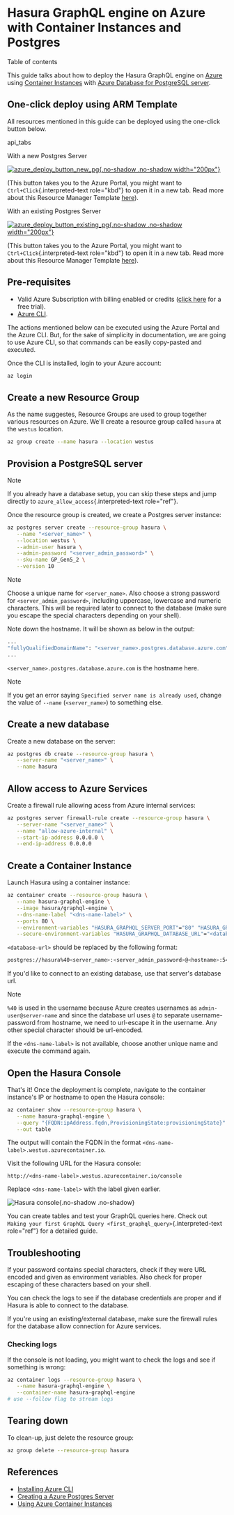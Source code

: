 
Hasura GraphQL engine on Azure with Container Instances and Postgres
====================================================================

Table of contents

This guide talks about how to deploy the Hasura GraphQL engine on
[Azure](https://azure.microsoft.com) using [Container
Instances](https://azure.microsoft.com/en-us/services/container-instances/)
with [Azure Database for PostgreSQL
server](https://azure.microsoft.com/en-us/services/postgresql/).

One-click deploy using ARM Template
-----------------------------------

All resources mentioned in this guide can be deployed using the
one-click button below.

api\_tabs

With a new Postgres Server

[![azure\_deploy\_button\_new\_pg](https://azuredeploy.net/deploybutton.png){.no-shadow
.no-shadow
width="200px"}](https://portal.azure.com/#create/Microsoft.Template/uri/https%3a%2f%2fraw.githubusercontent.com%2fhasura%2fgraphql-engine%2fstable%2finstall-manifests%2fazure-container-with-pg%2fazuredeploy.json)

(This button takes you to the Azure Portal, you might want to
`Ctrl+Click`{.interpreted-text role="kbd"} to open it in a new tab. Read
more about this Resource Manager Template
[here](https://github.com/hasura/graphql-engine/tree/stable/install-manifests/azure-container-with-pg)).

With an existing Postgres Server

[![azure\_deploy\_button\_existing\_pg](https://azuredeploy.net/deploybutton.png){.no-shadow
.no-shadow
width="200px"}](https://portal.azure.com/#create/Microsoft.Template/uri/https%3a%2f%2fraw.githubusercontent.com%2fhasura%2fgraphql-engine%2fstable%2finstall-manifests%2fazure-container%2fazuredeploy.json)

(This button takes you to the Azure Portal, you might want to
`Ctrl+Click`{.interpreted-text role="kbd"} to open it in a new tab. Read
more about this Resource Manager Template
[here](https://github.com/hasura/graphql-engine/tree/stable/install-manifests/azure-container)).

Pre-requisites
--------------

-   Valid Azure Subscription with billing enabled or credits ([click
    here](https://azure.microsoft.com/en-us/free/) for a free trial).
-   [Azure
    CLI](https://docs.microsoft.com/en-us/cli/azure/install-azure-cli).

The actions mentioned below can be executed using the Azure Portal and
the Azure CLI. But, for the sake of simplicity in documentation, we are
going to use Azure CLI, so that commands can be easily copy-pasted and
executed.

Once the CLI is installed, login to your Azure account:

```bash
az login
```

Create a new Resource Group
---------------------------

As the name suggestes, Resource Groups are used to group together
various resources on Azure. We\'ll create a resource group called
`hasura` at the `westus` location.

```bash
az group create --name hasura --location westus
```

Provision a PostgreSQL server
-----------------------------

Note

If you already have a database setup, you can skip these steps and jump
directly to `azure_allow_access`{.interpreted-text role="ref"}.

Once the resource group is created, we create a Postgres server
instance:

```bash
az postgres server create --resource-group hasura \
   --name "<server_name>" \
   --location westus \
   --admin-user hasura \
   --admin-password "<server_admin_password>" \
   --sku-name GP_Gen5_2 \
   --version 10
```

Note

Choose a unique name for `<server_name>`. Also choose a strong password
for `<server_admin_password>`, including uppercase, lowercase and
numeric characters. This will be required later to connect to the
database (make sure you escape the special characters depending on your
shell).

Note down the hostname. It will be shown as below in the output:

```bash
...
"fullyQualifiedDomainName": "<server_name>.postgres.database.azure.com",
...
```

`<server_name>.postgres.database.azure.com` is the hostname here.

Note

If you get an error saying `Specified server name is already used`,
change the value of `--name` (`<server_name>`) to something else.

Create a new database
---------------------

Create a new database on the server:

```bash
az postgres db create --resource-group hasura \
   --server-name "<server_name>" \
   --name hasura
```

Allow access to Azure Services
------------------------------

Create a firewall rule allowing acess from Azure internal services:

```bash
az postgres server firewall-rule create --resource-group hasura \
   --server-name "<server_name>" \
   --name "allow-azure-internal" \
   --start-ip-address 0.0.0.0 \
   --end-ip-address 0.0.0.0
```

Create a Container Instance
---------------------------

Launch Hasura using a container instance:

```bash
az container create --resource-group hasura \
   --name hasura-graphql-engine \
   --image hasura/graphql-engine \
   --dns-name-label "<dns-name-label>" \
   --ports 80 \
   --environment-variables "HASURA_GRAPHQL_SERVER_PORT"="80" "HASURA_GRAPHQL_ENABLE_CONSOLE"="true" \
   --secure-environment-variables "HASURA_GRAPHQL_DATABASE_URL"="<database-url>"
```

`<database-url>` should be replaced by the following format:

```bash
postgres://hasura%40<server_name>:<server_admin_password>@<hostname>:5432/hasura
```

If you\'d like to connect to an existing database, use that server\'s
database url.

Note

`%40` is used in the username because Azure creates usernames as
`admin-user@server-name` and since the database url uses `@` to separate
username-password from hostname, we need to url-escape it in the
username. Any other special character should be url-encoded.

If the `<dns-name-label>` is not available, choose another unique name
and execute the command again.

Open the Hasura Console
-----------------------

That\'s it! Once the deployment is complete, navigate to the container
instance\'s IP or hostname to open the Hasura console:

```bash
az container show --resource-group hasura \
   --name hasura-graphql-engine \
   --query "{FQDN:ipAddress.fqdn,ProvisioningState:provisioningState}" \
   --out table
```

The output will contain the FQDN in the format
`<dns-name-label>.westus.azurecontainer.io`.

Visit the following URL for the Hasura console:

```
http://<dns-name-label>.westus.azurecontainer.io/console
```

Replace `<dns-name-label>` with the label given earlier.

![Hasura console](https://storage.googleapis.com/graphql-engine-cdn.hasura.io/main-repo/img/azure_arm_aci_console_graphiql.png){.no-shadow
.no-shadow}

You can create tables and test your GraphQL queries here. Check out
`Making
your first GraphQL Query <first_graphql_query>`{.interpreted-text
role="ref"} for a detailed guide.

Troubleshooting
---------------

If your password contains special characters, check if they were URL
encoded and given as environment variables. Also check for proper
escaping of these characters based on your shell.

You can check the logs to see if the database credentials are proper and
if Hasura is able to connect to the database.

If you\'re using an existing/external database, make sure the firewall
rules for the database allow connection for Azure services.

### Checking logs

If the console is not loading, you might want to check the logs and see
if something is wrong:

```bash
az container logs --resource-group hasura \
   --name hasura-graphql-engine \
   --container-name hasura-graphql-engine
# use --follow flag to stream logs
```

Tearing down
------------

To clean-up, just delete the resource group:

```bash
az group delete --resource-group hasura
```

References
----------

-   [Installing Azure
    CLI](https://docs.microsoft.com/en-us/cli/azure/install-azure-cli)
-   [Creating a Azure Postgres
    Server](https://docs.microsoft.com/en-us/azure/postgresql/quickstart-create-server-database-azure-cli)
-   [Using Azure Container
    Instances](https://docs.microsoft.com/en-us/azure/container-instances/container-instances-quickstart)

